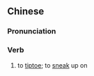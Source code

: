 {{also|潜步}}
==Chinese==
{{zh-forms|s=潜步}}

===Pronunciation===
{{zh-pron
|m=qiánbù
|cat=v
}}

===Verb===
{{zh-verb}}

# {{lb|zh|archaic}} to [[tiptoe]]; to [[sneak]] up on